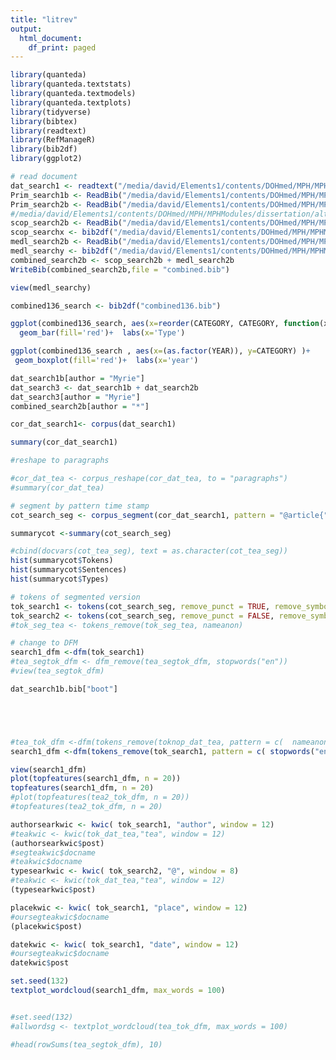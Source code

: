 ```yaml
---
title: "litrev"
output:
  html_document:
    df_print: paged
---
```


```r
library(quanteda)
library(quanteda.textstats)
library(quanteda.textmodels)
library(quanteda.textplots)
library(tidyverse)
library(bibtex)
library(readtext)
library(RefManageR)
library(bib2df)
library(ggplot2)
```

```r
# read document
dat_search1 <- readtext("/media/david/Elements1/contents/DOHmed/MPH/MPHModules/dissertation/alternativequant/altquant/writlit/search/Primo_BibTeX_Export*.bib")
Prim_search1b <- ReadBib("/media/david/Elements1/contents/DOHmed/MPH/MPHModules/dissertation/alternativequant/altquant/writlit/search/Primo_BibTeX_Export.bib")
Prim_search2b <- ReadBib("/media/david/Elements1/contents/DOHmed/MPH/MPHModules/dissertation/alternativequant/altquant/writlit/search/Primo_BibTeX_Export2.bib")
#/media/david/Elements1/contents/DOHmed/MPH/MPHModules/dissertation/alternativequant/upfnabp
scop_search2b <- ReadBib("/media/david/Elements1/contents/DOHmed/MPH/MPHModules/dissertation/alternativequant/upfnabp/scopus.bib")
scop_searchx <- bib2df("/media/david/Elements1/contents/DOHmed/MPH/MPHModules/dissertation/alternativequant/upfnabp/scopus.bib")
medl_search2b <- ReadBib("/media/david/Elements1/contents/DOHmed/MPH/MPHModules/dissertation/alternativequant/upfnabp/medline116.bib")
medl_searchy <- bib2df("/media/david/Elements1/contents/DOHmed/MPH/MPHModules/dissertation/alternativequant/upfnabp/medline116.bib")
combined_search2b <- scop_search2b + medl_search2b
WriteBib(combined_search2b,file = "combined.bib")

view(medl_searchy)

combined136_search <- bib2df("combined136.bib")

ggplot(combined136_search, aes(x=reorder(CATEGORY, CATEGORY, function(x)-length(x))))+
  geom_bar(fill='red')+  labs(x='Type')

ggplot(combined136_search , aes(x=(as.factor(YEAR)), y=CATEGORY) )+
 geom_boxplot(fill='red')+  labs(x='year')

dat_search1b[author = "Myrie"]
dat_search3 <- dat_search1b + dat_search2b
dat_search3[author = "Myrie"]
combined_search2b[author = "*"]
```

```r

cor_dat_search1<- corpus(dat_search1)

summary(cor_dat_search1)

#reshape to paragraphs

#cor_dat_tea <- corpus_reshape(cor_dat_tea, to = "paragraphs")
#summary(cor_dat_tea)

# segment by pattern time stamp
cot_search_seg <- corpus_segment(cor_dat_search1, pattern = "@article{", valuetype = "glob")

summarycot <-summary(cot_search_seg)

#cbind(docvars(cot_tea_seg), text = as.character(cot_tea_seg))
hist(summarycot$Tokens)
hist(summarycot$Sentences)
hist(summarycot$Types)

# tokens of segmented version
tok_search1 <- tokens(cot_search_seg, remove_punct = TRUE, remove_symbols = TRUE, remove_numbers = TRUE)
tok_search2 <- tokens(cot_search_seg, remove_punct = FALSE, remove_symbols = FALSE, remove_numbers = TRUE)
#tok_seg_tea <- tokens_remove(tok_seg_tea, nameanon)

# change to DFM
search1_dfm <-dfm(tok_search1)
#tea_segtok_dfm <- dfm_remove(tea_segtok_dfm, stopwords("en"))
#view(tea_segtok_dfm)

dat_search1b.bib["boot"]





#tea_tok_dfm <-dfm(tokens_remove(toknop_dat_tea, pattern = c(  nameanon )))
search1_dfm <-dfm(tokens_remove(tok_search1, pattern = c( stopwords("en") )))

view(search1_dfm)
plot(topfeatures(search1_dfm, n = 20))
topfeatures(search1_dfm, n = 20)
#plot(topfeatures(tea2_tok_dfm, n = 20))
#topfeatures(tea2_tok_dfm, n = 20)
```

```r
authorsearkwic <- kwic( tok_search1, "author", window = 12)
#teakwic <- kwic(tok_dat_tea,"tea", window = 12)
(authorsearkwic$post)
#segteakwic$docname
#teakwic$docname
typesearkwic <- kwic( tok_search2, "@", window = 8)
#teakwic <- kwic(tok_dat_tea,"tea", window = 12)
(typesearkwic$post)
```

```r
placekwic <- kwic( tok_search1, "place", window = 12)
#oursegteakwic$docname
(placekwic$post)

datekwic <- kwic( tok_search1, "date", window = 12)
#oursegteakwic$docname
datekwic$post
```

```r

set.seed(132)
textplot_wordcloud(search1_dfm, max_words = 100)


#set.seed(132)
#allwordsg <- textplot_wordcloud(tea_tok_dfm, max_words = 100)

#head(rowSums(tea_segtok_dfm), 10)

```
